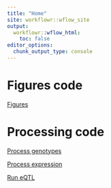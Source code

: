 ```yaml
---
title: "Home"
site: workflowr::wflow_site
output:
  workflowr::wflow_html:
    toc: false
editor_options:
  chunk_output_type: console
---
```


# Figures code

[Figures](plot_figures.html)

# Processing code

[Process genotypes](00_process_genotypes.html)

[Process expression](01_process_expression.html)

[Run eQTL](02_run_eQTL.html)
